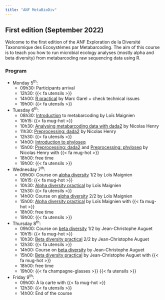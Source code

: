 ```yaml
---
title: "ANF MetaBioDiv"
---
```


## First edition (September 2022){.unnumbered}

Welcome to the first edition of the ANF Exploration de la Diversité Taxonomique des Ecosystèmes par Metabarcoding.
The aim of this course is to teach you how to run microbial ecology analyses (mostly alpha and beta diversity) from metabarcoding raw sequencing data using R.

### Program{.unnumbered}

* Monday 5<sup>th</sup>:
    * 09h30: Participants arrival
    * 12h30: {{< fa utensils >}}
    * 14h00: [R practical](practicals/rforbeginer.html) by Marc Garel + check technical issues
    * 19h00: {{< fa utensils >}}
* Tuesday 6<sup>th</sup>:
    * 08h30: [Introduction](courses/introduction.pdf) to metabarcoding by Loïs Maignien
    * 10h15: {{< fa mug-hot >}}
    * 10h30: [Analysing metabarcoding data with dada2](courses/dada2.html) by Nicolas Henry
    * 11h30: [Preprocessing: dada2](practicals/preprocessing_dada2.html) by Nicolas Henry
    * 12h30: {{< fa utensils >}}
    * 14h00: [Introduction to phyloseq](courses/phyloseq.html)
    * 15h00: [Preprocessing: dada2](practicals/preprocessing_dada2.Rmd) and [Preprocessing: phyloseq](practicals/preprocessing_phyloseq.html) by Nicolas Henry with {{< fa mug-hot >}}
    * 18h00: free time
    * 19h00: {{< fa utensils >}}
* Wednesday 7<sup>th</sup>:
    * 09h00: Course on [alpha diversity](courses/alpha_diversity.pdf) 1/2 by Loïs Maignien
    * 10h15: {{< fa mug-hot >}}
    * 10h30: [Alpha diversity practical](practicals/alpha_diversity.html) by Loïs Maignien
    * 12h30: {{< fa utensils >}}
    * 14h00: Course on [alpha diversity](courses/stat_mean_comparison.pdf) 2/2 by Loïs Maignien
    * 15h00: [Alpha diversity practical](practicals/alpha_diversity.html) by Loïs Maignien with {{< fa mug-hot >}}
    * 18h00: free time
    * 19h00: {{< fa utensils >}}
* Thursday 8<sup>th</sup>:
    * 09h00: Course on [beta diversity](courses/beta_diversity.pdf) 1/2 by Jean-Christophe Auguet
    * 10h15: {{< fa mug-hot >}}
    * 10h30: [Beta diversity practical](practicals/beta_diversity.html) 2/2 by Jean-Christophe Auguet
    * 12h30: {{< fa utensils >}}
    * 14h00: Course on [beta diversity](courses/beta_diversity.pdf) by Jean-Christophe Auguet
    * 15h00: [Beta diversity practical](practicals/beta_diversity.html) by Jean-Christophe Auguet with {{< fa mug-hot >}}
    * 18h00: free time
    * 19h00: {{< fa champagne-glasses >}} {{< fa utensils >}}
* Friday 9<sup>th</sup>:
    * 09h00: À la carte with {{< fa mug-hot >}}
    * 12h30: {{< fa utensils >}}
    * 14h00: End of the course